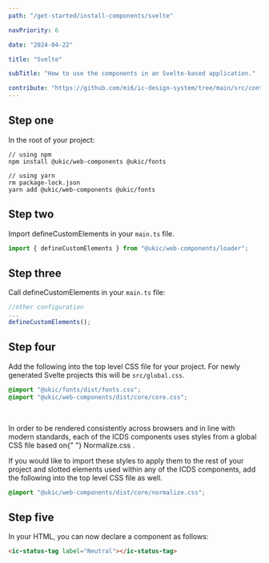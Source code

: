 ```yaml
---
path: "/get-started/install-components/svelte"

navPriority: 6

date: "2024-04-22"

title: "Svelte"

subTitle: "How to use the components in an Svelte-based application."

contribute: "https://github.com/mi6/ic-design-system/tree/main/src/content/structured/get-started/svelte.mdx"
---
```



<IcAlert
  variant="info"
  heading="Version check"
  message="These instructions were used with Svelte version 3.50.1."
/>

## Step one

In the root of your project:

```shell
// using npm
npm install @ukic/web-components @ukic/fonts

// using yarn
rm package-lock.json
yarn add @ukic/web-components @ukic/fonts
```

## Step two

Import defineCustomElements in your `main.ts` file.

```jsx
import { defineCustomElements } from "@ukic/web-components/loader";
```

## Step three

Call defineCustomElements in your `main.ts` file:

```jsx
//other configuration
...
defineCustomElements();
```

## Step four

Add the following into the top level CSS file for your project. For newly generated Svelte projects this will be `src/global.css`.

```css
@import "@ukic/fonts/dist/fonts.css";
@import "@ukic/web-components/dist/core/core.css";
```

<br />

<p>
  In order to be rendered consistently across browsers and in line with modern
  standards, each of the ICDS components uses styles from a global CSS file
  based on{" "}
  <ic-link
    target="_blank"
    href="https://necolas.github.io/normalize.css/"
    rel="noreferer noopener nofollow"
  >
    Normalize.css
  </ic-link>
  .
</p>

If you would like to import these styles to apply them to the rest of your project and slotted elements used within any of the ICDS components, add the following into the top level CSS file as well.

```css
@import "@ukic/web-components/dist/core/normalize.css";
```

## Step five

In your HTML, you can now declare a component as follows:

```html
<ic-status-tag label="Neutral"></ic-status-tag>
```
